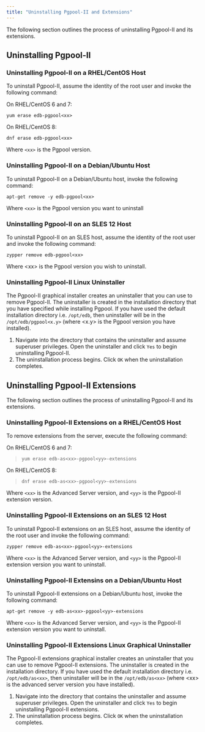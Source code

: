 ```yaml
---
title: "Uninstalling Pgpool-II and Extensions"
---
```




The following section outlines the process of uninstalling Pgpool-II and its extensions.

## Uninstalling Pgpool-II

### Uninstalling Pgpool-II on a RHEL/CentOS Host

To uninstall Pgpool-II, assume the identity of the root user and invoke the following command:

On RHEL/CentOS 6 and 7:

``` text
yum erase edb-pgpool<xx>
```

On RHEL/CentOS 8:

``` text
dnf erase edb-pgpool<xx>
```

Where `<xx>` is the Pgpool version.

### Uninstalling Pgpool-II on a Debian/Ubuntu Host

To uninstall Pgpool-II on a Debian/Ubuntu host, invoke the following command:

``` text
apt-get remove -y edb-pgpool<xx>
```

Where `<xx>` is the Pgpool version you want to uninstall

### Uninstalling Pgpool-II on an SLES 12 Host

To uninstall Pgpool-II on an SLES host, assume the identity of the root user and invoke the following command:

``` text
zypper remove edb-pgpool<xx>
```

Where &lt;xx&gt; is the Pgpool version you wish to uninstall.

### Uninstalling Pgpool-II Linux Uninstaller

The Pgpool-II graphical installer creates an uninstaller that you can use to remove Pgpool-II. The uninstaller is created in the installation directory that you have specified while installing Pgpool. If you have used the default installation directory i.e. `/opt/edb`, then uninstaller will be in the `/opt/edb/pgpool<x.y>` (where &lt;x.y&gt; is the Pgpool version you have installed).

1.  Navigate into the directory that contains the uninstaller and assume superuser privileges. Open the uninstaller and click `Yes` to begin uninstalling Pgpool-II.
2.  The uninstallation process begins. Click `OK` when the uninstallation completes.

## Uninstalling Pgpool-II Extensions

The following section outlines the process of uninstalling Pgpool-II and its extensions.

### Uninstalling Pgpool-II Extensions on a RHEL/CentOS Host

To remove extensions from the server, execute the following command:

On RHEL/CentOS 6 and 7:

> ``` text
> yum erase edb-as<xx>-pgpool<yy>-extensions
> ```

On RHEL/CentOS 8:

> ``` text
> dnf erase edb-as<xx>-pgpool<yy>-extensions
> ```

Where `<xx>` is the Advanced Server version, and `<yy>` is the Pgpool-II extension version.

### Uninstalling Pgpool-II Extensions on an SLES 12 Host

To uninstall Pgpool-II extensions on an SLES host, assume the identity of the root user and invoke the following command:

``` text
zypper remove edb-as<xx>-pgpool<yy>-extensions
```

Where `<xx>` is the Advanced Server version, and `<yy>` is the Pgpool-II extension version you want to uninstall.

### Uninstalling Pgpool-II Extensins on a Debian/Ubuntu Host

To uninstall Pgpool-II extensions on a Debian/Ubuntu host, invoke the following command:

``` text
apt-get remove -y edb-as<xx>-pgpool<yy>-extensions
```

Where `<xx>` is the Advanced Server version, and `<yy>` is the Pgpool-II extension version you want to uninstall.

### Uninstalling Pgpool-II Extensions Linux Graphical Uninstaller

The Pgpool-II extensions graphical installer creates an uninstaller that you can use to remove Pgpool-II extensions. The uninstaller is created in the installation directory. If you have used the default installation directory i.e. `/opt/edb/as<xx>`, then uninstaller will be in the `/opt/edb/as<xx>` (where &lt;xx&gt; is the advanced server version you have installed).

1.  Navigate into the directory that contains the uninstaller and assume superuser privileges. Open the uninstaller and click `Yes` to begin uninstalling Pgpool-II extensions.
2.  The uninstallation process begins. Click `OK` when the uninstallation completes.
